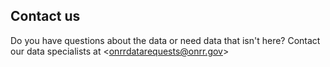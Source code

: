 ## Contact us
Do you have questions about the data or need data that isn't here? Contact our data specialists at \<onrrdatarequests@onrr.gov>
